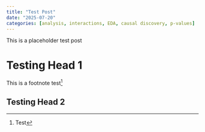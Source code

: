 ```yaml
---
title: "Test Post"
date: "2025-07-20"
categories: [analysis, interactions, EDA, causal discovery, p-values]
---
```


This is a placeholder test post


\begin{align}
EM_{ij} &= \beta_0 + \beta_1 HPC_L + \beta_2 HPC_R \\

EM_{ij} &= \beta_0 + \beta_1 HPC_L + \beta_2 HPC_R + \beta_3 (HPC_L:HPC_R)
\end{align}


# Testing Head 1

This is a footnote test[^1]

[^1]: Test

## Testing Head 2
